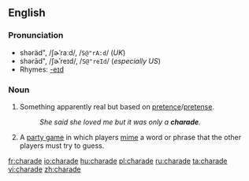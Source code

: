 ==English==

===Pronunciation===
*shəräd", /ʃɚˈraːd/, /<tt>S@"rA:d</tt>/ (''UK'')
*shərād", /ʃɚˈreɪd/, /<tt>S@"reId</tt>/ (''especially US'')
*Rhymes: [[Rhymes:English:-eɪd|-eɪd]]

===Noun===
{{en-noun}}

# Something apparently real but based on [[pretence]]/[[pretense]].
#: ''She said she loved me but it was only a '''charade'''.''
# {{i|in plural}} A [[party game]] in which players [[mime]] a word or phrase that the other players must try to guess.

[[fr:charade]]
[[io:charade]]
[[hu:charade]]
[[pl:charade]]
[[ru:charade]]
[[ta:charade]]
[[vi:charade]]
[[zh:charade]]